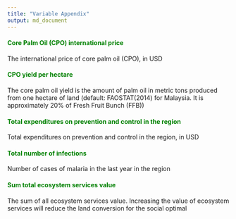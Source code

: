 ```yaml
---
title: "Variable Appendix"
output: md_document
---
```


#### <span style = "color:green"><b>Core Palm Oil (CPO) international price</b></span>
The international price of core palm oil (CPO), in USD

#### <span style = "color:green"><b>CPO yield per hectare</b></span>
The core palm oil yield is the amount of palm oil in metric tons produced from one hectare of land (default: FAOSTAT(2014) for Malaysia. It is approximately 20% of Fresh Fruit Bunch (FFB))

#### <span style = "color:green"><b>Total expenditures on prevention and control in the region</b></span>
Total expenditures on prevention and control in the region, in USD

#### <span style = "color:green"><b>Total number of infections</b></span>
Number of cases of malaria in the last year in the region

#### <span style = "color:green"><b>Sum total ecosystem services value</b></span>
The sum of all ecosystem services value. Increasing the value of ecosystem services will reduce the land conversion for the social optimal